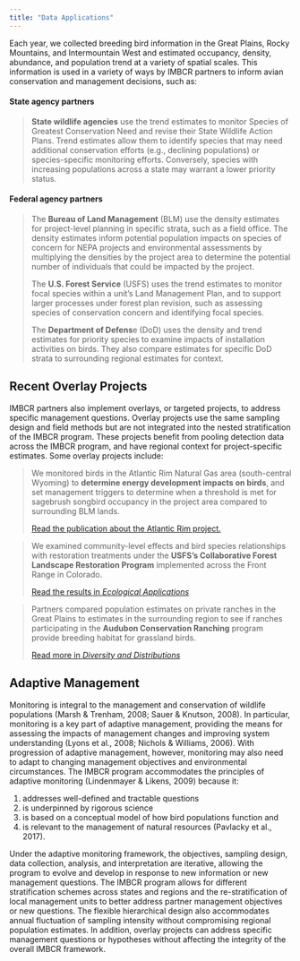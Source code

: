 ```yaml
---
title: "Data Applications"
---
```


Each year, we collected breeding bird information in the Great Plains, Rocky Mountains, and Intermountain West and estimated occupancy, density, abundance, and population trend at a variety of spatial scales. This information is used in a variety of ways by IMBCR partners to inform avian conservation and management decisions, such as:  

#### State agency partners
> **State wildlife agencies** use the trend estimates to monitor Species of Greatest Conservation Need and revise their State Wildlife Action Plans. Trend estimates allow them to identify species that may need additional conservation efforts (e.g., declining populations) or species-specific monitoring efforts. Conversely, species with increasing populations across a state may warrant a lower priority status.  

#### Federal agency partners
> The **Bureau of Land Management** (BLM) use the density estimates for project-level planning in specific strata, such as a field office. The density estimates inform potential population impacts on species of concern for NEPA projects and environmental assessments by multiplying the densities by the project area to determine the potential number of individuals that could be impacted by the project.  
>
> The **U.S. Forest Service** (USFS) uses the trend estimates to monitor focal species within a unit’s Land Management Plan, and to support larger processes under forest plan revision, such as assessing species of conservation concern and identifying focal species.  
>
> The **Department of Defens**e (DoD) uses the density and trend estimates for priority species to examine impacts of installation activities on birds. They also compare estimates for specific DoD strata to surrounding regional estimates for context.  



## Recent Overlay Projects

IMBCR partners also implement overlays, or targeted projects, to address specific management questions. Overlay projects use the same sampling design and field methods but are not integrated into the nested stratification of the IMBCR program. These projects benefit from pooling detection data across the IMBCR program, and have regional context for project-specific estimates. Some overlay projects include:  

>
>
> We monitored birds in the Atlantic Rim Natural Gas area (south-central Wyoming) to **determine energy development impacts on birds**, and set management triggers to determine when a threshold is met for sagebrush songbird occupancy in the project area compared to surrounding BLM lands.  
>
>
>[Read the publication about the Atlantic Rim project.](https://esajournals.onlinelibrary.wiley.com/doi/10.1002/ecs2.4479)
>



>
>
> We examined community-level effects and bird species relationships with restoration treatments under the **USFS’s Collaborative Forest Landscape Restoration Program** implemented across the Front Range in Colorado. 
>
>
>
>[Read the results in *Ecological Applications*](https://www.birdconservancy.org/wp-content/uploads/2021/07/LatifEtAl2020ForestRestorationBenefitsBirds.pdf)

>
>
> Partners compared population estimates on private ranches in the Great Plains to estimates in the surrounding region to see if ranches participating in the **Audubon Conservation Ranching** program provide breeding habitat for grassland birds.  
>
>
>[Read more in *Diversity and Distributions*](https://onlinelibrary.wiley.com/doi/10.1111/ddi.13163)


## Adaptive Management

Monitoring is integral to the management and conservation of wildlife populations (Marsh & Trenham, 2008; Sauer & Knutson, 2008). In particular, monitoring is a key part of adaptive management, providing the means for assessing the impacts of management changes and improving system understanding (Lyons et al., 2008; Nichols & Williams, 2006). With progression of adaptive management, however, monitoring may also need to adapt to changing management objectives and environmental circumstances. The IMBCR program accommodates the principles of adaptive monitoring (Lindenmayer & Likens, 2009) because it:  

1. addresses well-defined and tractable questions  
2. is underpinned by rigorous science 
3. is based on a conceptual model of how bird populations function and  
4. is relevant to the management of natural resources (Pavlacky et al., 2017).  

Under the adaptive monitoring framework, the objectives, sampling design, data collection, analysis, and interpretation are iterative, allowing the program to evolve and develop in response to new information or new management questions. The IMBCR program allows for different stratification schemes across states and regions and the re-stratification of local management units to better address partner management objectives or new questions. The flexible hierarchical design also accommodates annual fluctuation of sampling intensity without compromising regional population estimates. In addition, overlay projects can address specific management questions or hypotheses without affecting the integrity of the overall IMBCR framework.  
